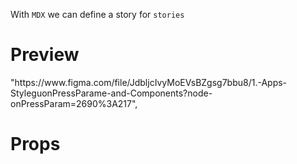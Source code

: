 
<Meta title="CardList" />

With `MDX` we can define a story for `stories`

# Preview

<Preview>
  <Story
    name="CardList"
    parameters={{
      design: {
        type: "figma",
        url:
      },
    }}
  >
    <View>
      <View style={{ marginTop: 24 }}>
          "https://www.figma.com/file/JdbljcIvyMoEVsBZgsg7bbu8/1.-Apps-StyleguonPressParame-and-Components?node-onPressParam=2690%3A217",
        <CardList
          direction="horizontal"
          size="large"
          data={[
            {
              image: {
                uri:
                  "https://mediabank.valkenhorst.nl/imagebank/images/263/image86596/c789x2500.png",
              },
              imageHeader: "Header tekst",
              onPressParam: "1",
              header: "Vrolijk voorjaar",
              subHeader: "Beschikbaar voor 37 hotels",
            },
            {
              image: {
                uri:
                  "https://mediabank.valkenhorst.nl/imagebank/images/263/image86596/c789x2500.png",
              },
              imageHeader: "Header tekst",
              onPressParam: "2",
              header: "Vrolijk voorjaar",
              subHeader: "Beschikbaar voor 37 hotels",
            },
            {
              image: {
                uri:
                  "https://mediabank.valkenhorst.nl/imagebank/images/263/image86596/c789x2500.png",
              },
              imageHeader: "Header tekst",
              onPressParam: "3",
              header: "Vrolijk voorjaar",
              subHeader: "Beschikbaar voor 37 hotels",
            },
          ]}
        />
      </View>
      <View style={{ marginTop: 24 }}>
        <CardList
          direction="vertical"
          size="small"
          data={[
            {
              image: {
                uri:
                  "https://mediabank.valkenhorst.nl/imagebank/images/263/image86596/c789x2500.png",
              },
              header: "Vrolijk voorjaar",
              onPressParam: "4",
              subHeader: "Beschikbaar voor 37 hotels",
            },
            {
              image: {
                uri:
                  "https://mediabank.valkenhorst.nl/imagebank/images/263/image86596/c789x2500.png",
              },
              header: "Vrolijk voorjaar",
              onPressParam: "5",
              subHeader: "Beschikbaar voor 37 hotels",
            },
            {
              image: {
                uri:
                  "https://mediabank.valkenhorst.nl/imagebank/images/263/image86596/c789x2500.png",
              },
              header: "Vrolijk voorjaar",
              onPressParam: "6",
              subHeader: "Beschikbaar voor 37 hotels",
            },
          ]}
        />
      </View>
      <View style={{ marginTop: 24 }}>
        <CardList
          direction="vertical"
          size="tiny"
          data={[
            {
              image: {
                uri:
                  "https://mediabank.valkenhorst.nl/imagebank/images/263/image86596/c789x2500.png",
              },
              header: "Vrolijk voorjaar",
              onPressParam: "7",
              subHeader: "Beschikbaar voor 37 hotels",
            },
          ]}
          style={{ paddingVertical: 80 }}
        />
      </View>
      <View style={{ marginTop: 24 }}>
        <CardList
          direction="vertical"
          size="medium"
          data={[
            {
              image: {
                uri:
                  "https://mediabank.valkenhorst.nl/imagebank/images/263/image86596/c789x2500.png",
              },
              imageHeader: "Header tekst",
              onPressParam: "8",
              header: "Vrolijk voorjaar",
              subHeader: "Beschikbaar voor 37 hotels",
              buttonText: "Doorgaan",
            },
          ]}
        />
      </View>
    </View>
  </Story>
</Preview>

# Props

<Props of={CardList} />
